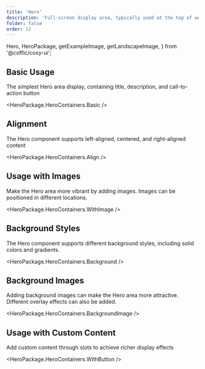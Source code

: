 ```yaml
---
title: 'Hero'
description: 'Full-screen display area, typically used at the top of website homepages or important pages, containing titles, descriptions, images, and call-to-action buttons'
folder: false
order: 13
---
```


  Hero,
  HeroPackage,
  getExampleImage,
  getLandscapeImage,
} from '@coffic/cosy-ui';

## Basic Usage

The simplest Hero area display, containing title, description, and call-to-action button

<HeroPackage.HeroContainers.Basic />

## Alignment

The Hero component supports left-aligned, centered, and right-aligned content

<HeroPackage.HeroContainers.Align />

## Usage with Images

Make the Hero area more vibrant by adding images. Images can be positioned in different locations.

<HeroPackage.HeroContainers.WithImage />

## Background Styles

The Hero component supports different background styles, including solid colors and gradients.

<HeroPackage.HeroContainers.Background />

## Background Images

Adding background images can make the Hero area more attractive. Different overlay effects can also be added.

<HeroPackage.HeroContainers.BackgroundImage />

## Usage with Custom Content

Add custom content through slots to achieve richer display effects

<HeroPackage.HeroContainers.WithButton />
